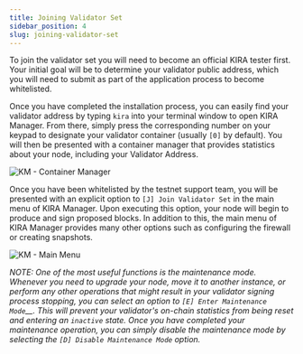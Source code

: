 ```yaml
---
title: Joining Validator Set
sidebar_position: 4
slug: joining-validator-set
---
```





To join the validator set you will need to become an official KIRA tester first. Your initial goal will be to determine your validator public address, which you will need to submit as part of the application process to become whitelisted.


Once you have completed the installation process, you can easily find your validator address by typing `kira` into your terminal window to open KIRA Manager. From there, simply press the corresponding number on your keypad to designate your validator container (usually `[0]` by default). You will then be presented with a container manager that provides statistics about your node, including your Validator Address.


![KM - Container Manager](/notion_imgs/1428085886.png)


Once you have been whitelisted by the testnet support team, you will be presented with an explicit option to `[J] Join Validator Set` in the main menu of KIRA Manager. Upon executing this option, your node will begin to produce and sign proposed blocks. In addition to this, the main menu of KIRA Manager provides many other options such as configuring the firewall or creating snapshots. 


![KM - Main Menu](/notion_imgs/1122854462.png)


_NOTE: One of the most useful functions is the maintenance mode. Whenever you need to upgrade your node, move it to another instance, or perform any other operations that might result in your validator signing process stopping, you can select an option to_ _`[E] Enter Maintenance Mode`__. This will prevent your validator's on-chain statistics from being reset and entering an_ _`inactive`_ _state. Once you have completed your maintenance operation, you can simply disable the maintenance mode by selecting the_ _`[D] Disable Maintenance Mode`_ _option._

